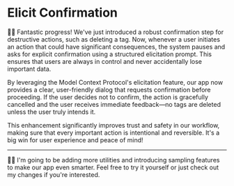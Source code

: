 # Elicit Confirmation

<EpicVideo url="https://www.epicai.pro/workshops/day-3-4-advanced-mcp-features/elicit-confirmation~oaha2/solution" />

👨‍💼 Fantastic progress! We've just introduced a robust confirmation step for destructive actions, such as deleting a tag. Now, whenever a user initiates an action that could have significant consequences, the system pauses and asks for explicit confirmation using a structured elicitation prompt. This ensures that users are always in control and never accidentally lose important data.

By leveraging the Model Context Protocol's elicitation feature, our app now provides a clear, user-friendly dialog that requests confirmation before proceeding. If the user decides not to confirm, the action is gracefully cancelled and the user receives immediate feedback—no tags are deleted unless the user truly intends it.

This enhancement significantly improves trust and safety in our workflow, making sure that every important action is intentional and reversible. It's a big win for user experience and peace of mind!

---

🧝‍♀️ I'm going to be adding more utilities and introducing sampling features to make our app even smarter. Feel free to try it yourself or just <NextDiffLink>check out my changes</NextDiffLink> if you're interested.
